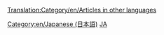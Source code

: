 [[Translation:Category/en/Articles in other languages]]

{{en/Bilingual box| Ja
| このページはOpenTTD Wiki上の全ての'''日本語のページ'''が記載されています。
| This page provides an index for a wide range of subcategories (languages) of '''ARTICLES in [[:Category:en/Other languages|other languages]]''' in OpenTTD Wiki.
Some articles with {{en/S|Other languages}} template with a value in <code>language_page</code> parameter automatically go to the listed subcategories.''}}

[[Category:en/Japanese (日本語)]][[Category:en/Articles in other languages|JA]]